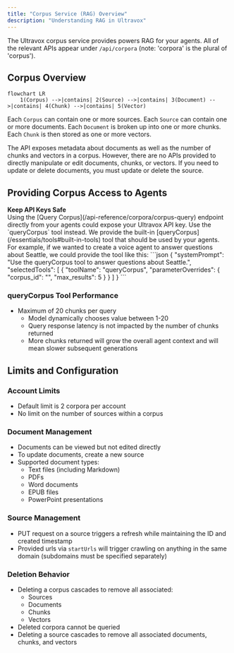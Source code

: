 ```yaml
---
title: "Corpus Service (RAG) Overview"
description: "Understanding RAG in Ultravox"
---
```


The Ultravox corpus service provides powers RAG for your agents. All of the relevant APIs appear under `/api/corpora` (note: 'corpora' is the plural of 'corpus').

## Corpus Overview
```mermaid
flowchart LR
    1(Corpus) -->|contains| 2(Source) -->|contains| 3(Document) -->|contains| 4(Chunk) -->|contains| 5(Vector)
```

Each `Corpus` can contain one or more sources. Each `Source` can contain one or more documents. Each `Document` is broken up into one or more chunks. Each `Chunk` is then stored as one or more vectors.

The API exposes metadata about documents as well as the number of chunks and vectors in a corpus. However, there are no APIs provided to directly manipulate or edit documents, chunks, or vectors. If you need to update or delete documents, you must update or delete the source.

## Providing Corpus Access to Agents
<Warning>
  <b>Keep API Keys Safe</b>
  <br />
  Using the [Query Corpus](/api-reference/corpora/corpus-query) endpoint directly from your agents could expose your Ultravox API key. Use the `queryCorpus` tool instead.
</Warning>
We provide the built-in [queryCorpus](/essentials/tools#built-in-tools) tool that should be used by your agents. For example, if we wanted to create a voice agent to answer questions about Seattle, we could provide the tool like this:
    ```json
    {
      "systemPrompt": "Use the queryCorpus tool to answer questions about Seattle.",
      "selectedTools": [
        {
          "toolName": "queryCorpus", 
          "parameterOverrides": {
            "corpus_id": "<your_corpus_id_here>",
            "max_results": 5
          }
        }
      ]
    }
    ```

### queryCorpus Tool Performance
- Maximum of 20 chunks per query
  - Model dynamically chooses value between 1-20
  - Query response latency is not impacted by the number of chunks returned
  - More chunks returned will grow the overall agent context and will mean slower subsequent generations

## Limits and Configuration

### Account Limits
- Default limit is 2 corpora per account
- No limit on the number of sources within a corpus

### Document Management
- Documents can be viewed but not edited directly
- To update documents, create a new source
- Supported document types:
  - Text files (including Markdown)
  - PDFs
  - Word documents
  - EPUB files
  - PowerPoint presentations

### Source Management
- PUT request on a source triggers a refresh while maintaining the ID and created timestamp
- Provided urls via `startUrls` will trigger crawling on anything in the same domain (subdomains must be specified separately)

### Deletion Behavior
- Deleting a corpus cascades to remove all associated:
  - Sources
  - Documents
  - Chunks
  - Vectors
- Deleted corpora cannot be queried
- Deleting a source cascades to remove all associated documents, chunks, and vectors